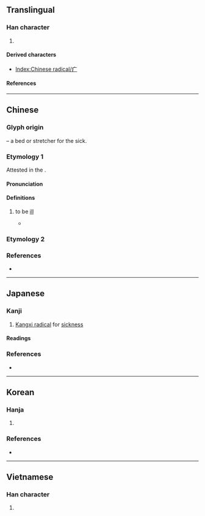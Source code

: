 {{also|广}}
{{character info}}
{{character info|⽧}}
==Translingual==
{{stroke order|type=animate}}

===Han character===
{{Han char|rn=104|rad=疒|as=00|sn=5|four=|canj=IIM|ids=⿰冫广}}

# {{mul-kangxi radical-def}}

====Derived characters====
* [[Index:Chinese radical/疒]]

====References====
{{Han ref|kx=0769.010|dkj=22015|dj=1179.040|hdz=42659.010|uh=7592}}

----

==Chinese==
{{zh-forms|alt=疔,𤕫}}

===Glyph origin===
{{Han etym}}
{{liushu|p}} – a bed or stretcher for the sick.

===Etymology 1===
Attested in the {{w|Shang Dynasty}}.

====Pronunciation====
{{zh-pron
|m=chuáng,nè,nì
|c=cong4,nik6,nak6
|h=pfs=chhòng
|mn=chhông/le̍k
|w=
|mc=y
|oc=y
|ma=
|cat=v
}}

====Definitions====
{{zh-hanzi}}

# {{zh-o}} to be [[ill]]
#* {{zh-x|w:zh:婦好\帚{Fù}.^好 弗 疒 齒||CL|ref={{w|zh:甲骨文合集|合}}00773甲}}

===Etymology 2===
{{zh-see|病|ss}}

===References===
* {{R:twedu|C07806}}

----

==Japanese==
{{wikipedia|lang=ja|ダク部}}

===Kanji===
{{ja-kanji|grade=|rs=疒00}}

# [[Kangxi radical]] for [[sickness]]
#: {{syn|ja|病垂れ|tr=yamaidare}}

====Readings====
{{ja-readings
|on=だく, にゃく, そう, じょう
|kun=やまいだれ
}}

===References===
* {{R:Koseki Moji|247060}}

----

==Korean==

===Hanja===
{{ko-hanja|병들다|병들|녁||역}}

# {{hanja form of|[[녁]]/[[역]]|[[Kangxi radical]] for [[sickness]]}}

===References===
* {{R:hanjadoc|7678}}

----

==Vietnamese==

===Han character===
{{vi-readings|reading=[[nạch]]|rs=疒00}}

# {{rfdef|vi|sort=疒00}}